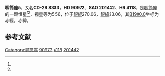 {{Starbox begin
| name = 唧筒座δ
}}
{{Starbox observe
| epoch = [[J2000.0|J2000.0]]
| constell = [[唧筒座|唧筒座]]<ref name=SIMBAD>{{cite web
 | url=http://simbad.u-strasbg.fr/simbad/sim-id?Ident=HR+4118
 | title =Pulsating variable Star
 | publisher=Centre de Données astronomiques de Strasbourg
 | work=SIMBAD
 | accessdate=2012-07-13}}</ref><ref name=DATA>{{cite web
 | url=http://vizier.u-strasbg.fr/viz-bin/VizieR-5?-out.add=.&-source=5050&-corr=PK=HR&-out.max=9999&HR=4118
 | title=VizieR Detailed Page
 | accessdate=2012-07-13
 | archive-date=2016-03-04
 | archive-url=https://web.archive.org/web/20160304235759/http://vizier.u-strasbg.fr/viz-bin/VizieR-5?-out.add=.&-source=5050&-corr=PK=HR&-out.max=9999&HR=4118
 | dead-url=no
 }}</ref>
| 星官 = 
| ra = {{RA|10|29|35.4}}<ref name=SIMBAD /><ref name=DATA />
| dec = {{DEC|-30|36|26}}<ref name=SIMBAD /><ref name=DATA />
| appmag_v = 5.56<ref name=SIMBAD /><ref name=DATA />
}}
{{Starbox character
| class = B9.5V<ref name=SIMBAD /><ref name=DATA />
| b-v = -0.04<ref name=SIMBAD /><ref name=DATA />
| u-b = -0.18<ref name=SIMBAD /><ref name=DATA />
| r-i = <ref name=SIMBAD /><ref name=DATA />
| variable = 
}}
{{Starbox astrometry
| radial_v = -0.18
| prop_mo_ra = 14
| parallax = 0.002
| p_error =
}}
{{Starbox catalog
| names =CD-29 8383，[[SAO星表|SAO]] 201442，[[HD星表|HD]] 90972，[[HR星表|HR]] 4118}}
{{Starbox reference |Simbad=HR+4118}}
{{Starbox end}}

'''唧筒座δ'''，又名'''CD-29 8383'''，'''HD 90972'''、'''SAO 201442'''、'''HR 4118'''，是[[唧筒座|唧筒座]]的一颗恒星<ref name=SIMBAD /><ref name=DATA />，视星等为5.56，位于[[銀道座標系|銀經]]270.06，[[銀道座標系|銀緯]]23.06，其[[B1900.0|B1900.0]]坐标为赤經{{RA|10|24|59.1}}，赤緯{{DEC|-30|23.06|43}}。

== 参考文献 ==
{{reflist}}

{{star-stub}}

{{唧筒座恒星}}
[[Category:唧筒座|Category:唧筒座]]
[[Category:HD和HDE天體|90972]]
[[Category:HR天體|4118]]
[[Category:SAO天體|201442]]